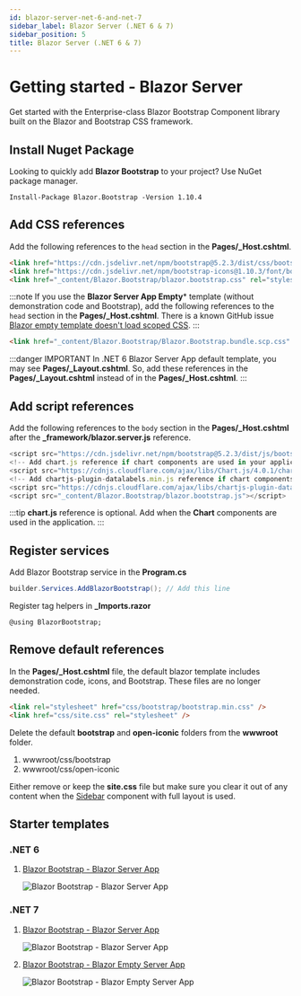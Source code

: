 ```yaml
---
id: blazor-server-net-6-and-net-7
sidebar_label: Blazor Server (.NET 6 & 7)
sidebar_position: 5
title: Blazor Server (.NET 6 & 7)
---
```



# Getting started - Blazor Server

Get started with the Enterprise-class Blazor Bootstrap Component library built on the Blazor and Bootstrap CSS framework.

<CarbonAd />

## Install Nuget Package

Looking to quickly add **Blazor Bootstrap** to your project? Use NuGet package manager.

```shell
Install-Package Blazor.Bootstrap -Version 1.10.4
```

## Add CSS references

Add the following references to the `head` section in the **Pages/_Host.cshtml**.

```html showLineNumbers
<link href="https://cdn.jsdelivr.net/npm/bootstrap@5.2.3/dist/css/bootstrap.min.css" rel="stylesheet" integrity="sha384-rbsA2VBKQhggwzxH7pPCaAqO46MgnOM80zW1RWuH61DGLwZJEdK2Kadq2F9CUG65" crossorigin="anonymous" />
<link href="https://cdn.jsdelivr.net/npm/bootstrap-icons@1.10.3/font/bootstrap-icons.css" rel="stylesheet" />
<link href="_content/Blazor.Bootstrap/blazor.bootstrap.css" rel="stylesheet" />
```

:::note
If you use the **Blazor Server App Empty*** template (without demonstration code and Bootstrap), add the following references to the `head` section in the **Pages/_Host.cshtml**. 
There is a known GitHub issue [Blazor empty template doesn't load scoped CSS](https://github.com/dotnet/aspnetcore/issues/43975).
:::

```html showLineNumbers
<link href="_content/Blazor.Bootstrap/Blazor.Bootstrap.bundle.scp.css" rel="stylesheet" />
```

:::danger IMPORTANT
In .NET 6 Blazor Server App default template, you may see **Pages/_Layout.cshtml**. So, add these references in the **Pages/_Layout.cshtml** instead of in the **Pages/_Host.cshtml**.
:::

## Add script references

Add the following references to the `body` section in the **Pages/_Host.cshtml** after the **_framework/blazor.server.js** reference.

``` js showLineNumbers
<script src="https://cdn.jsdelivr.net/npm/bootstrap@5.2.3/dist/js/bootstrap.bundle.min.js" integrity="sha384-kenU1KFdBIe4zVF0s0G1M5b4hcpxyD9F7jL+jjXkk+Q2h455rYXK/7HAuoJl+0I4" crossorigin="anonymous"></script>
<!-- Add chart.js reference if chart components are used in your application. -->
<script src="https://cdnjs.cloudflare.com/ajax/libs/Chart.js/4.0.1/chart.umd.js" integrity="sha512-gQhCDsnnnUfaRzD8k1L5llCCV6O9HN09zClIzzeJ8OJ9MpGmIlCxm+pdCkqTwqJ4JcjbojFr79rl2F1mzcoLMQ==" crossorigin="anonymous" referrerpolicy="no-referrer"></script>
<!-- Add chartjs-plugin-datalabels.min.js reference if chart components with data label feature is used in your application. -->
<script src="https://cdnjs.cloudflare.com/ajax/libs/chartjs-plugin-datalabels/2.2.0/chartjs-plugin-datalabels.min.js" integrity="sha512-JPcRR8yFa8mmCsfrw4TNte1ZvF1e3+1SdGMslZvmrzDYxS69J7J49vkFL8u6u8PlPJK+H3voElBtUCzaXj+6ig==" crossorigin="anonymous" referrerpolicy="no-referrer"></script>
<script src="_content/Blazor.Bootstrap/blazor.bootstrap.js"></script>
```

:::tip
**chart.js** reference is optional. Add when the **Chart** components are used in the application.
:::

## Register services

Add Blazor Bootstrap service in the **Program.cs**

```cs showLineNumbers
builder.Services.AddBlazorBootstrap(); // Add this line
```

Register tag helpers in **_Imports.razor**

```razor showLineNumbers
@using BlazorBootstrap;
```

## Remove default references

In the **Pages/_Host.cshtml** file, the default blazor template includes demonstration code, icons, and Bootstrap. 
These files are no longer needed.

``` html showLineNumbers
<link rel="stylesheet" href="css/bootstrap/bootstrap.min.css" />
<link href="css/site.css" rel="stylesheet" />
```

Delete the default **bootstrap** and **open-iconic** folders from the **wwwroot** folder.

1. wwwroot/css/bootstrap
1. wwwroot/css/open-iconic

Either remove or keep the **site.css** file but make sure you clear it out of any content when the [Sidebar](/components/sidebar#full-layout-with-sidebar) component with full layout is used.


## Starter templates

### .NET 6

1. [Blazor Bootstrap - Blazor Server App](https://github.com/vikramlearning/blazorbootstrap-starter-templates/tree/master/src/BlazorBootstrap.Templates.Starter/NET6.BlazorServerApp)

   <img src="https://i.imgur.com/BfgYeNd.png" alt="Blazor Bootstrap - Blazor Server App" />

### .NET 7

1. [Blazor Bootstrap - Blazor Server App](https://github.com/vikramlearning/blazorbootstrap-starter-templates/tree/master/src/BlazorBootstrap.Templates.Starter/NET7.BlazorServerApp)

   <img src="https://i.imgur.com/7vipHB1.png" alt="Blazor Bootstrap - Blazor Server App" />

1. [Blazor Bootstrap - Blazor Empty Server App](https://github.com/vikramlearning/blazorbootstrap-starter-templates/tree/master/src/BlazorBootstrap.Templates.Starter/NET7.BlazorServerAppEmpty)

   <img src="https://i.imgur.com/rw13bZr.png" alt="Blazor Bootstrap - Blazor Empty Server App" />